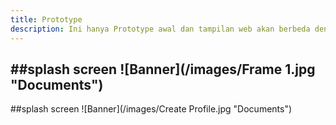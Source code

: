 ---
title: Prototype
description: Ini hanya Prototype awal dan tampilan web akan berbeda dengan prototype,dikarenakan penhembangan yang saya lakukan. 
---

##splash screen
![Banner](/images/Frame 1.jpg "Documents")
---
##splash screen
![Banner](/images/Create Profile.jpg "Documents")